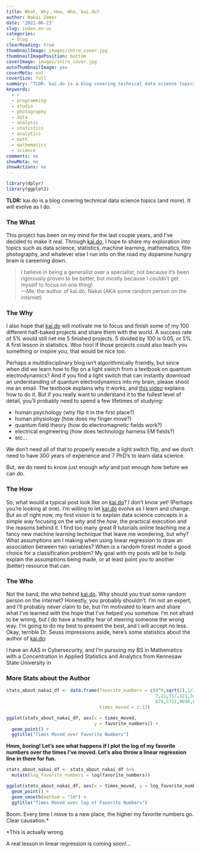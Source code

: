 ```yaml
---
title: What, Why, How, Who, kai.do?
author: Nakai Zemer
date: '2022-06-23'
slug: index.en-us
categories:
  - blog
clearReading: true
thumbnailImage: images/intro_cover.jpg
thumbnailImagePosition: bottom
coverImage: images/intro_cover.jpg
autoThumbnailImage: yes
coverMeta: out
coverSize: full
summary: "TLDR: kai.do is a blog covering technical data science topics (and more). It will evolve as I do..."
keywords:
  - r
  - programming
  - studio
  - photography
  - data
  - analysis
  - statistics
  - analytics
  - math
  - mathematics
  - science
comments: no
showMeta: no
showActions: no
---
```


```r

library(dplyr)
library(ggplot2)

```


**TLDR:** kai.do is a blog covering technical data science topics (and more). It will evolve as I do.

### The What
This project has been on my mind for the last couple years, and I've decided to make it real. Through [kai.do](/page/secret/index.en-us), I hope to share my exploration into topics such as data science, statistics, machine learning, mathematics, film photography, and whatever else I run into on the road my dopamine hungry brain is careening down.

> I believe in being a generalist over a specialist, not because it's been rigorously proven to be better, but mostly because I couldn't get myself to focus on one thing! 
><br>—Me, the author of kai.do, Nakai (AKA some random person on the internet)

### The Why

I also hope that [kai.do](/page/secret/index.en-us) will motivate me to focus and finish some of my 100 different half-baked projects and share them with the world. A success rate of 5% would still net me 5 finished projects. 5 divided by 100 is 0.05, or 5%. A first lesson in statistics. Woo hoo! If those projects could also teach you something or inspire you, that would be nice too.

Perhaps a multidisciplinary blog isn't algorithmically friendly, but since when did we learn how to flip on a light switch from a textbook on quantum electrodynamics? And if you find a light switch that can instantly download an understanding of quantum electrodynamics into my brain, please shoot me an email. The textbook explains why it works, and [this video](https://www.youtube.com/watch?v=sRUyWfSDs7k&ab_channel=PhysicalActions) explains how to do it. But if you really want to understand it to the fullest level of detail, you'll probably need to spend a few lifetimes of studying:

* human psychology (why flip it in the first place?)
* human physiology (how does my finger move?)
* quantum field theory (how do electromagnetic fields work?)
* electrical engineering (how does technology harness EM fields?)
* etc...

We don't need all of that to properly execute a light switch flip, and we don't need to have 300 years of experience and 7 PhD's to learn data science.

But, we do need to know just enough *why* and just enough *how* before we can *do*.


### The How

So, what would a typical post look like on [kai.do](/page/secret/index.en-us)? I don't know yet! (Perhaps you're looking at one). I'm willing to let [kai.do](/page/secret/index.en-us) evolve as I learn and change. But as of right now, my first vision is to explain data science concepts in a simple way focusing on the *why* and the *how*, the practical execution and the reasons behind it. I find too many great R tutorials online teaching me a fancy new machine learning technique that leave me wondering, but why? What assumptions am I making when using linear regression to draw an association between two variables? When is a random forest model a good choice for a classification problem? My goal with my posts will be to help explain the assumptions being made, or at least point you to another (better) resource that can.

### The Who

Not the band, the who behind [kai.do](/page/secret/index.en-us). Why should you trust some random person on the internet? Honestly, you probably shouldn't. I'm not an expert, and I'll probably never claim to be, but I'm motivated to learn and share what I've learned with the hope that I've helped you somehow. I'm not afraid to be wrong, but I do have a healthy fear of steering someone the wrong way. I'm going to do my best to present the best, and I will accept no less. Okay, terrible Dr. Seuss impressions aside, here's some statistics about the author of [kai.do](/page/secret/index.en-us):

I have an AAS in Cybersecurity, and I'm pursuing my BS in Mathematics with a Concentration in Applied Statistics and Analytics from Kennesaw State University in 

### More Stats about the Author
```r

stats_about_nakai_df <- data.frame(favorite_numbers = c(0^0,sqrt(2),1/3,3,
                                                        7,21,117,121,343,
                                                        678,3711,9696,65536),
                                   times_moved = 1:13)

ggplot(stats_about_nakai_df, aes(x = times_moved, 
                                 y = favorite_numbers)) +
  geom_point() +
  ggtitle("Times Moved over Favorite Numbers")

```



**Hmm, boring! Let's see what happens if I plot the log of my favorite numbers over the times I've moved. Let's also throw a linear regression line in there for fun.**



```r

stats_about_nakai_df <- stats_about_nakai_df %>%
  mutate(log_favorite_numbers = log(favorite_numbers))

ggplot(stats_about_nakai_df, aes(x = times_moved, y = log_favorite_numbers)) +
  geom_point() +
  geom_smooth(method = "lm") +
  ggtitle("Times Moved over log of Favorite Numbers")

```


Boom. Every time I move to a new place, the higher my favorite numbers go. Clear causation.*





*This is actually wrong.

A real lesson in linear regression is coming soon!...

